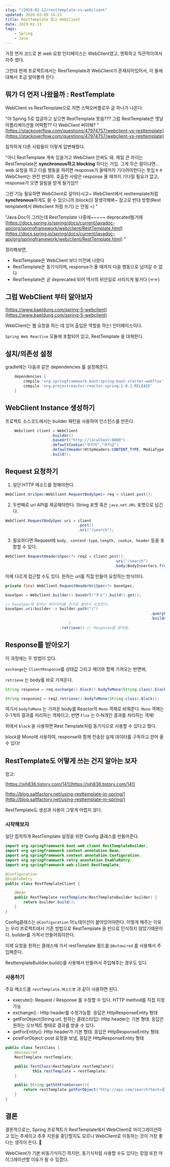 ```yaml
---
slug: "/2019-02-12/resttemplate-vs-webclient"
updated: 2020-03-09 14:21
title: RestTemplate 말고 WebClient
date: 2019-02-11
tags: 
    - Spring 
    - Java
---
```

가장 먼저 코드로 본 web 요청 인터페이스는 WebClient였고, 명확하고 직관적이여서 자주 썼다.

그런데 현재 프로젝트에서는 RestTemplate과 WebClient가 혼재되어있어서, 이 둘에 대해서 조금 알아볼까 한다. 

## 뭐가 더 먼저 나왔을까 : RestTemplate

WebClient vs RestTemplate으로 치면 스택오버플로우 글 하나가 나온다. 

"야 Spring 5로 업글하고 싶으면 RestTemplate 못씀??? 그럼 RestTemplate쓴 옛날 어플리케이션들 어떡함?? 다 WebClient 써야해? " [https://stackoverflow.com/questions/47974757/webclient-vs-resttemplate](https://stackoverflow.com/questions/47974757/webclient-vs-resttemplate)

침착하게 다른 사람들이 이렇게 답변해줬다.

"아니 RestTemplate 계속 있을거고 WebClient 안써도 돼. 제일 큰 차이는 RestTemplate은 **synchronous하고 blocking** 하다는 거임. 그게 무슨 말이냐면... web 요청을 하고 다음 행동을 하려면 response가 올때까지 기다려야한다는 뜻임ㅎㅎ WebClient는 완전 반대야. 호출한 사람은 response 올 때까지 기다릴 필요가 없고, response가 오면 알림을 받게 될거임!!! 

그런 기능 필요하면 WebClient로 갈아타시고~ WebClient에서 resttemplate처럼 **synchronous**하게도 쓸 수 있으니까 (block()) 잘생각해봐~ 참고로 반대 방향(Rest template에서 Webclient 처럼 쓰기) 는 안됨 =) " 

"Java Doc이 그러는데 RestTemplate 나중에~~~~~ deprecated될거래 [https://docs.spring.io/spring/docs/current/javadoc-api/org/springframework/web/client/RestTemplate.html](https://docs.spring.io/spring/docs/current/javadoc-api/org/springframework/web/client/RestTemplate.html) " 

정리해보면, 

- RestTemplate은 WebClient 보다 이전에 나왔다
- RestTemplate은 동기식이며, response가 올 때까지 다음 행동으로 넘어갈 수 없다
- RestTemplate은 곧 deprecated 되어 역사의 뒤안길로 사라지게 될거다 (ㅠㅠ)

## 그럼 WebClient 부터 알아보자

[https://www.baeldung.com/spring-5-webclient](https://www.baeldung.com/spring-5-webclient)

WebClient는 웹 요청을 하는 데 있어 출입문 역할을 하는!  인터페이스이다. 

`Spring Web Reactive` 모듈에 포함되어 있고,  RestTemplate 을 대체한다.

## 설치/의존성 설정

gradle에는 다음과 같은 dependencies 를 설정해준다.
```groovy
    dependencies {
        compile 'org.springframework.boot:spring-boot-starter-webflux'
        compile 'org.projectreactor:reactor-spring:1.0.1.RELEASE'
    }
```
## WebClient Instance 생성하기

프로젝트 소스코드에서는 builder 패턴을 사용하여 인스턴스를 만든다.
```java
    Webclient client = WebClient
                    .builder()
                    .baseUrl("http://localhost:8080")
                    .defaultCookie("쿠키키","쿠키값")
                    .defaultHeader(HttpHeaders.CONTENT_TYPE, MediaType.APPLICATION_JSON_VALUE)
                    .build();
```
## Request 요청하기

1. 일단 HTTP 메소드를 정해야한다. 
```java
WebClient.UriSpec<WebClient.RequestBodySpec> req = client.post();
```
2. 두번째로 uri API를 제공해야한다. String 포맷 혹은 `java.net.URL` 포맷으로 넘긴다.
```java
WebClient.RequestBodySpec uri = client
                                .post()
                                .uri("/search");
```
3. 필요하다면 Request에 `body, content-type,length, cookie, header` 등을 포함할 수 있다. 
```java
WebClient.RequestHeadersSpec<?> req2 = client.post().
                                                .uri("/search")
                                                .body(BodyInserters.fromObejct("data"));
```

아예 다르게 접근할 수도 있다. 원하는 uri를 직접 만들어 요청하는 방식이다. 
```java
private final WebClient.RequestHeaderUriSpec<?> baseSpec;

baseSpec = Webclient.builder().baseUrl("주소").build().get();

// baseSpec에 원하는 파라미터를 추가로 붙여서 요청한다. 
baseSpec.uri(builder -> builder.path("/")
                                                                .queryParam("이름","값")
                                                                .builder()
                            )
                        .retrieve() // Response를 받아옴.
```
## Response를 받아오기

이 과정에는 두 방법이 있다.

`exchange`는 `ClientResponse`를 상태값 그리고 헤더와 함께 가져오는 반면에,

`retrieve` 는 body를 바로 가져온다.
```java
String response = req.exchange().block().bodyToMono(String.class).block();

String response2 = req2.retrieve().bodyToMono(String.class).block();
```
여기서 `bodyToMono` 는 가져온 body를 Reactor의 `Mono` 객체로 바꿔준다. `Mono` 객체는 0-1개의 결과를 처리하는 객체이고, 반면 `Flux` 는 0-N개인 결과를 처리하는 객체!

위에서 `block` 을 사용하면 Rest Template처럼 동기식으로 사용할 수 있다고 했다. 

block을 Mono에 사용하여, response와 함께 전송된 실제 데이터를 구독하고 얻어 올 수 있다! 

## RestTemplate도 어떻게 쓰는 건지 알아는 보자

참고:

[https://sjh836.tistory.com/141](https://sjh836.tistory.com/141)

[http://blog.saltfactory.net/using-resttemplate-in-spring/](http://blog.saltfactory.net/using-resttemplate-in-spring/)

RestTemplate도 생성과 사용이 그렇게 어렵지 않다. 

### 시작해보자 

일단 침착하게 RestTemplate 설정을 위한 Config 클래스를 만들어준다. 
```java
import org.springframework.boot.web.client.RestTemplateBuilder;
import org.springframework.context.annotation.Bean;
import org.springframework.context.annotation.Configuration;
import org.springframework.retry.annotation.EnableRetry;
import org.springframework.web.client.RestTemplate;

@Configuration
@EnableRetry
public class RestTemplateClient {

    @Bean
    public RestTemplate restTemplate(RestTemplateBuilder builder) {
        return builder.build();
    }
}
```
Config클래스는 `@Configuration` 어노테이션이 붙어있어야한다. 이렇게 해주는 이유는 우리 프로젝트에서 기존 방법으로 RestTemplate 을 빈으로 인식하지 않았기때문이다. builder를 거쳐서 만들어줘야한다.

이제 요청을 원하는 클래스에 가서 restTemplate 필드를 `@Autowired` 를 사용해서 주입해준다. 

 ResttemplateBulilder.build()를 사용해서 만들어서 주입해주는 경우도 있다. 

### 사용하기 

주요 메소드를 `restTemplate.메소드명` 과 같이 사용하면 된다. 

- execute(): Request / Response 를 수정할 수 있다. HTTP method를 직접 지정 가능
- exchange() : Http header를 수정가능함. 응답은 HttpResponseEntity 형태
- getForObject(String url, 원하는 클래스타입): Http header는 기본 형태. 응답은 원하는 오브젝트 형태로 결과를 받을 수 있다.
- getForEntity(): Http header가 기본 형태. 응답은 HttpResponseEntity 형태.
- postForObject: post 요청을 보냄, 응답은 HttpResponseEntity 형태
```java
public class TestClass {
    @Autowired 
    RestTemplate restTemplate;

    public TestClass(RestTemplate restTemplate){
            this.restTemplate = restTemplate;
    }

    public String getSthFromServer(){
        return restTemplate.getForObject("http://api.com/search?text=호이",String.class);
    }
}
```

## 결론

결론적으로는, Spring 프로젝트가 RestTemplate에서 WebClient로 마이그레이션하고 있는 추세이고 추후 지원을 중단할지도 모르니 WebClient로 이동하는 것이 가장 좋다는 생각이 든다. 🤔 

WebClient가 기본 비동기식이긴 하지만, 동기식처럼 사용할 수도 있다는 장점 또한 마이그레이션할 이유가 될 수 있겠다.



